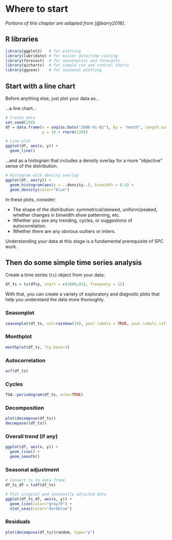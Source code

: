 # Where to start

*Portions of this chapter are adapted from [@barry2016].*   

## R libraries

```r
library(ggplot2)   # for plotting
library(lubridate) # for easier date/time casting
library(forecast)  # for seasonplots and forecasts
library(qicharts)  # for simple run and control charts
library(ggseas)    # for seasonal plotting
```

## Start with a line chart

Before anything else, just plot your data as...  

...a line chart...

```r
# Create data
set.seed(250)
df = data.frame(x = seq(as.Date("2006-01-01"), by = "month", length.out = 120),
                y = 18 + rnorm(120))

# Line plot
ggplot(df, aes(x, y)) + 
  geom_line()
```

...and as a histogram that includes a density overlay for a more "objective" sense of the distribution.

```r
# Histogram with density overlay
ggplot(df, aes(y)) + 
  geom_histogram(aes(y = ..density..), binwidth = 0.5) +
  geom_density(color="blue")
```

In these plots, consider:  

- The shape of the distribution: symmetrical/skewed, uniform/peaked, whether changes in binwidth show patterning, etc.  
- Whether you see any trending, cycles, or suggestions of autocorrelation.  
- Whether there are any obvious outliers or inliers.  

Understanding your data at this stage is a fundamental prerequisite of SPC work.  

## Then do some simple time series analysis

Create a time series (`ts`) object from your data:

```r
df_ts = ts(df$y, start = c(2006,01), frequency = 12)
```

With that, you can create a variety of exploratory and diagnotic plots that help you understand the data more thoroughly.

### Seasonplot
```r
seasonplot(df_ts, col=rainbow(10), year.labels = TRUE, year.labels.left = TRUE, cex=0.7, cex.axis = 0.7)
```

### Monthplot
```r
monthplot(df_ts, lty.base=3)
```

### Autocorrelation
```r
acf(df_ts)
```

### Cycles
```r
TSA::periodogram(df_ts, echo=TRUE)
```

### Decomposition
```r
plot(decompose(df_ts))
decompose((df_ts))
```

### Overall trend (if any)
```r
ggplot(df, aes(x, y)) + 
  geom_line() +
  geom_smooth()
```

### Seasonal adjustment
```r
# Convert ts to data frame
df_ts_df = tsdf(df_ts)

# Plot original qnd seasonally adjusted data
ggplot(df_ts_df, aes(x, y)) + 
  geom_line(color="gray70") +
  stat_seas(color="darkblue")
```

### Residuals 
```r
plot(decompose(df_ts)$random, type="p")
```


